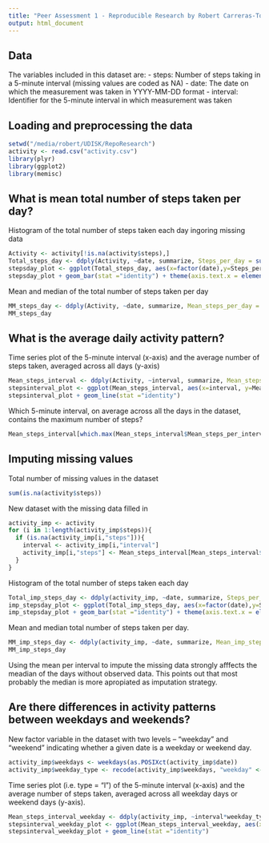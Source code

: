 ```yaml
---
title: "Peer Assessment 1 - Reproducible Research by Robert Carreras-Torres"
output: html_document
---
```


## Data
The variables included in this dataset are:
- steps: Number of steps taking in a 5-minute interval (missing values are coded as NA)
- date: The date on which the measurement was taken in YYYY-MM-DD format
- interval: Identifier for the 5-minute interval in which measurement was taken

## Loading and preprocessing the data
```r
setwd("/media/robert/UDISK/RepoResearch")
activity <- read.csv("activity.csv")
library(plyr)
library(ggplot2)
library(memisc)
```

## What is mean total number of steps taken per day?
Histogram of the total number of steps taken each day ingoring missing data
```r
Activity <- activity[!is.na(activity$steps),]
Total_steps_day <- ddply(Activity, ~date, summarize, Steps_per_day = sum(steps))
stepsday_plot <- ggplot(Total_steps_day, aes(x=factor(date),y=Steps_per_day)) 
stepsday_plot + geom_bar(stat ="identity") + theme(axis.text.x = element_text(angle = 90, hjust = 1))

```

Mean and median of the total number of steps taken per day
```r
MM_steps_day <- ddply(Activity, ~date, summarize, Mean_steps_per_day = mean(steps), Median_stpes_per_day = median(steps))
MM_steps_day
```

## What is the average daily activity pattern?
Time series plot of the 5-minute interval (x-axis) and the average number of steps taken, averaged across all days (y-axis)
```r
Mean_steps_interval <- ddply(Activity, ~interval, summarize, Mean_steps_per_interval = mean(steps))
stepsinterval_plot <- ggplot(Mean_steps_interval, aes(x=interval, y=Mean_steps_per_interval)) 
stepsinterval_plot + geom_line(stat ="identity")
```

Which 5-minute interval, on average across all the days in the dataset, contains the maximum number of steps?
```r
Mean_steps_interval[which.max(Mean_steps_interval$Mean_steps_per_interval),"interval"]
```

## Imputing missing values
Total number of missing values in the dataset
```r
sum(is.na(activity$steps))
```
New dataset with the missing data filled in
```r
activity_imp <- activity
for (i in 1:length(activity_imp$steps)){
  if (is.na(activity_imp[i,"steps"])){
    interval <- activity_imp[i,"interval"]
    activity_imp[i,"steps"] <- Mean_steps_interval[Mean_steps_interval$interval == interval, "Mean_steps_per_interval"]
  }
}
```
Histogram of the total number of steps taken each day
```r
Total_imp_steps_day <- ddply(activity_imp, ~date, summarize, Steps_per_day = sum(steps))
imp_stepsday_plot <- ggplot(Total_imp_steps_day, aes(x=factor(date),y=Steps_per_day)) 
imp_stepsday_plot + geom_bar(stat ="identity") + theme(axis.text.x = element_text(angle = 90, hjust = 1))
```

Mean and median total number of steps taken per day. 
```r
MM_imp_steps_day <- ddply(activity_imp, ~date, summarize, Mean_imp_steps_per_day = mean(steps), Median_imp_stpes_per_day = median(steps))
MM_imp_steps_day
```
Using the mean per interval to impute the missing data strongly afffects the meadian of the days without observed data. This points out that most probably the median is more apropiated as imputation strategy.

## Are there differences in activity patterns between weekdays and weekends?
New factor variable in the dataset with two levels – “weekday” and 
“weekend” indicating whether a given date is a weekday or weekend day.
```r
activity_imp$weekdays <- weekdays(as.POSIXct(activity_imp$date))
activity_imp$weekday_type <- recode(activity_imp$weekdays, "weekday" <- c("Monday","Tuesday","Wednesday","Thursday","Friday"), "weekend" <- c("Saturday","Sunday"), otherwise="copy")
```
Time series plot (i.e. type = "l") of the 5-minute
interval (x-axis) and the average number of steps taken, averaged across all 
weekday days or weekend days (y-axis). 
```r
Mean_steps_interval_weekday <- ddply(activity_imp, ~interval*weekday_type, summarize, Mean_steps_per_interval = mean(steps))
stepsinterval_weekday_plot <- ggplot(Mean_steps_interval_weekday, aes(x=interval, y=Mean_steps_per_interval, group=weekday_type, colour=weekday_type)) 
stepsinterval_weekday_plot + geom_line(stat ="identity")
```
